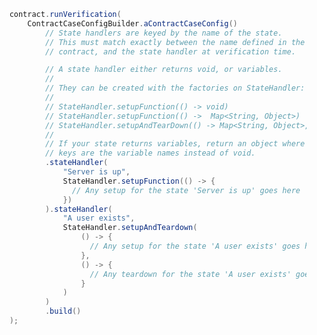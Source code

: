 ```java
    contract.runVerification(
        ContractCaseConfigBuilder.aContractCaseConfig()
            // State handlers are keyed by the name of the state.
            // This must match exactly between the name defined in the
            // contract, and the state handler at verification time.

            // A state handler either returns void, or variables.
            //
            // They can be created with the factories on StateHandler:
            //
            // StateHandler.setupFunction(() -> void)
            // StateHandler.setupFunction(() ->  Map<String, Object>)
            // StateHandler.setupAndTearDown(() -> Map<String, Object>, () -> void)
            //
            // If your state returns variables, return an object where the
            // keys are the variable names instead of void.
            .stateHandler(
                "Server is up",
                StateHandler.setupFunction(() -> {
                  // Any setup for the state 'Server is up' goes here
                })
            ).stateHandler(
                "A user exists",
                StateHandler.setupAndTeardown(
                    () -> {
                      // Any setup for the state 'A user exists' goes here
                    },
                    () -> {
                      // Any teardown for the state 'A user exists' goes here
                    }
                )
            )
            .build()
    );
```
